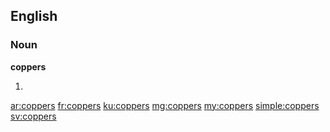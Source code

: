==English==

===Noun===
'''coppers'''

# {{plural of|copper}}

[[ar:coppers]]
[[fr:coppers]]
[[ku:coppers]]
[[mg:coppers]]
[[my:coppers]]
[[simple:coppers]]
[[sv:coppers]]